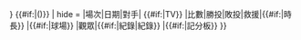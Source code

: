 <includeonly>{{Game log section start
| style = background:{{{bgcolor|#F9F9F9}}}; color:{{{fgcolor|black}}};{{{style|}}}
| title = {{{section| {{{month|}}} }}} {{#if:{{{record|}}}|({{{record}}})}}
| hide = {{{hide|}}}
|場次|日期|對手| {{#if:{{{TV|}}}|TV}} |比數|勝投|敗投|救援|{{#if:{{{time|}}}|時長}} |{{#if:{{{stadium|}}}|球場}} |觀眾|{{#if:{{{series|}}}|紀錄|紀錄}} |{{#if:{{{box|}}}|記分板}}<!--
-->}}</includeonly><noinclude>{{Documentation}}</noinclude>